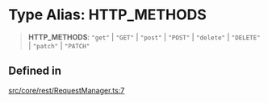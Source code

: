 # Type Alias: HTTP\_METHODS

> **HTTP\_METHODS**: `"get"` \| `"GET"` \| `"post"` \| `"POST"` \| `"delete"` \| `"DELETE"` \| `"patch"` \| `"PATCH"`

## Defined in

[src/core/rest/RequestManager.ts:7](https://github.com/devdimer/cordium.js/blob/cfa1fbbb6bea11406ac7a0f9fe16ea54d3dc8144/src/core/rest/RequestManager.ts#L7)
